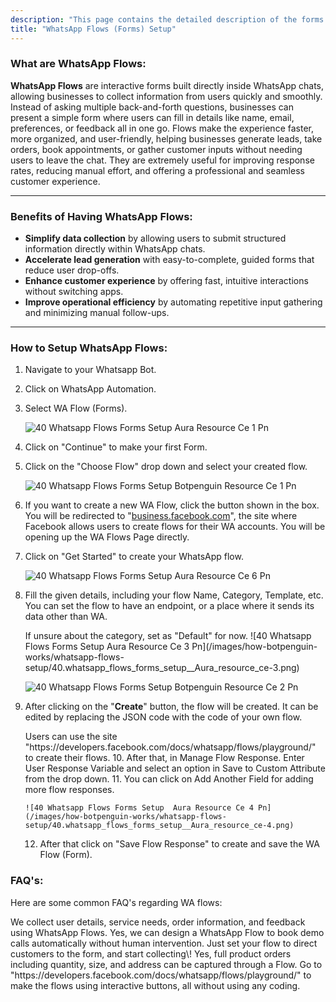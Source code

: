 ```yaml
---
description: "This page contains the detailed description of the forms setup in  Aura. "
title: "WhatsApp Flows (Forms) Setup"
---
```


### **What are WhatsApp Flows:**

**WhatsApp Flows** are interactive forms built directly inside WhatsApp chats, allowing businesses to collect information from users quickly and smoothly. Instead of asking multiple back-and-forth questions, businesses can present a simple form where users can fill in details like name, email, preferences, or feedback all in one go. Flows make the experience faster, more organized, and user-friendly, helping businesses generate leads, take orders, book appointments, or gather customer inputs without needing users to leave the chat. They are extremely useful for improving response rates, reducing manual effort, and offering a professional and seamless customer experience.

---

### **Benefits of Having WhatsApp Flows:**

- **Simplify data collection** by allowing users to submit structured information directly within WhatsApp chats.
- **Accelerate lead generation** with easy-to-complete, guided forms that reduce user drop-offs.
- **Enhance customer experience** by offering fast, intuitive interactions without switching apps.
- **Improve operational efficiency** by automating repetitive input gathering and minimizing manual follow-ups.

---

### **How to Setup WhatsApp Flows:**

1. Navigate to your Whatsapp Bot.
2. Click on WhatsApp Automation.
3. Select WA Flow (Forms).

   ![40 Whatsapp Flows Forms Setup  Aura Resource Ce 1 Pn](/images/how-botpenguin-works/whatsapp-flows-setup/40.whatsapp_flows_forms_setup__Aura_resource_ce-5.png)
4. Click on "Continue" to make your first Form.
5. Click on the "Choose Flow" drop down and select your created flow.

   ![40 Whatsapp Flows Forms Setup Botpenguin Resource Ce 1 Pn](/images/how-botpenguin-works/whatsapp-flows-setup/40.whatsapp_flows_forms_setup__botpenguin_resource_ce-1.png)
6. If you want to create a new WA Flow, click the button shown in the box. You will be redirected to "[business.facebook.com](http://business.facebook.com)", the site where Facebook allows users to create flows for their WA accounts. You will be opening up the WA Flows Page directly.
7. Click on "Get Started" to create your WhatsApp flow.

   ![40 Whatsapp Flows Forms Setup  Aura Resource Ce 6 Pn](/images/how-botpenguin-works/whatsapp-flows-setup/40.whatsapp_flows_forms_setup__Aura_resource_ce-6.png)
8. Fill the given details, including your flow Name, Category, Template, etc. You can set the flow to have an endpoint, or a place where it sends its data other than WA.

   <Info>
     If unsure about the category, set as "Default" for now.
   </Info>
   ![40 Whatsapp Flows Forms Setup  Aura Resource Ce 3 Pn](/images/how-botpenguin-works/whatsapp-flows-setup/40.whatsapp_flows_forms_setup__Aura_resource_ce-3.png)

   ![40 Whatsapp Flows Forms Setup Botpenguin Resource Ce 2 Pn](/images/how-botpenguin-works/whatsapp-flows-setup/40.whatsapp_flows_forms_setup__botpenguin_resource_ce-2.png)
9. After clicking on the "**Create**" button, the flow will be created. It can be edited by replacing the JSON code with the code of your own flow.

   <Check>
     Users can use the site "https://developers.facebook.com/docs/whatsapp/flows/playground/" to create their flows.
   </Check>
   10. After that, in Manage Flow Response. Enter User Response Variable and select an option in Save to Custom Attribute from the drop down.
   11. You can click on Add Another Field for adding more flow responses.

       ![40 Whatsapp Flows Forms Setup  Aura Resource Ce 4 Pn](/images/how-botpenguin-works/whatsapp-flows-setup/40.whatsapp_flows_forms_setup__Aura_resource_ce-4.png)
   12. After that click on "Save Flow Response" to create and save the WA Flow (Form).

### **FAQ's:**

Here are some common FAQ's regarding WA flows:

<AccordionGroup>
  <Accordion title="What type of data or information do we want to collect from WhatsApp Flows?">
    We collect user details, service needs, order information, and feedback using WhatsApp Flows.
  </Accordion>
  <Accordion title="Can we design WhatsApp Flow that lets a customer book a demo call without needing human intervention?">
    Yes, we can design a WhatsApp Flow to book demo calls automatically without human intervention. Just set your flow to direct customers to the form, and start collecting\!
  </Accordion>
  <Accordion title="Is it possible to use a Flow to take full product order, including quantity size and delivery address?">
    Yes, full product orders including quantity, size, and address can be captured through a Flow.
  </Accordion>
  <Accordion title="Where to make the Fows if I dont know any coding?">
    Go to "https://developers.facebook.com/docs/whatsapp/flows/playground/" to make the flows using interactive buttons, all without using any coding.
  </Accordion>
</AccordionGroup>